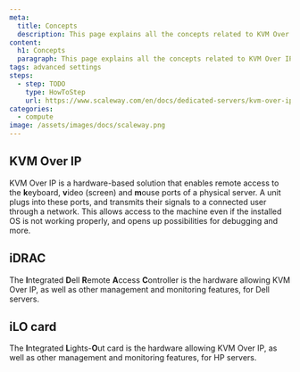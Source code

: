 ```yaml
---
meta:
  title: Concepts
  description: This page explains all the concepts related to KVM Over IP
content:
  h1: Concepts
  paragraph: This page explains all the concepts related to KVM Over IP
tags: advanced settings
steps:
  - step: TODO
    type: HowToStep
    url: https://www.scaleway.com/en/docs/dedicated-servers/kvm-over-ip/concepts
categories:
  - compute
image: /assets/images/docs/scaleway.png
---
```



<Concept opened>

## KVM Over IP

KVM Over IP is a hardware-based solution that enables remote access to the **k**eyboard, **v**ideo (screen) and **m**ouse ports of a physical server. A unit plugs into these ports, and transmits their signals to a connected user through a network. This allows access to the machine even if the installed OS is not working properly, and opens up possibilities for debugging and more.

</Concept>

<Concept opened>

## iDRAC

The **I**ntegrated **D**ell **R**emote **A**ccess **C**ontroller is the hardware allowing KVM Over IP, as well as other management and monitoring features, for Dell servers.

</Concept>

<Concept opened>

## iLO card

The **I**ntegrated **L**ights-**O**ut card is the hardware allowing KVM Over IP, as well as other management and monitoring features, for HP servers.

</Concept>
